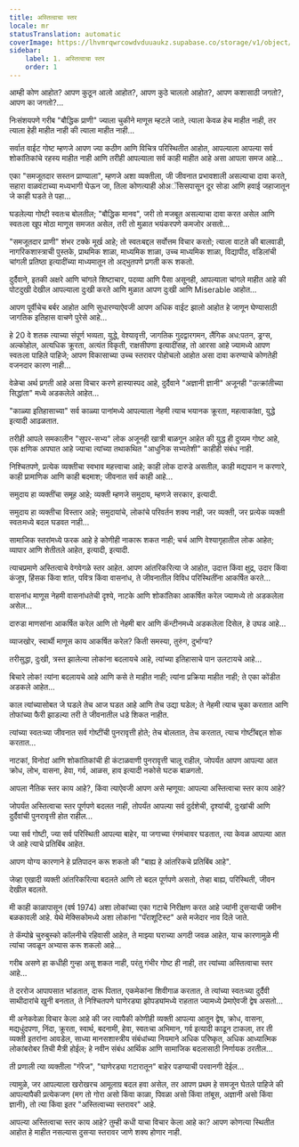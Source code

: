 ```yaml
---
title: अस्तित्वाचा स्तर
locale: mr
statusTranslation: automatic
coverImage: https://lhvmrqwrcowdvduuaukz.supabase.co/storage/v1/object/public/strapi-uploads/small_cover-tratado-de-psicologia-revolucionaria.webp-5e15e1cec4e0ebebcde5d7fc7565d8fd.webp
sidebar:
    label: 1. अस्तित्वाचा स्तर
    order: 1
---
```

आम्ही कोण आहोत? आपण कुठून आलो आहोत?, आपण कुठे चाललो आहोत?, आपण कशासाठी जगतो?, आपण का जगतो?...

निःसंशयपणे गरीब "बौद्धिक प्राणी" ज्याला चुकीने माणूस म्हटले जाते, त्याला केवळ हेच माहीत नाही, तर त्याला हेही माहीत नाही की त्याला माहीत नाही...

सर्वात वाईट गोष्ट म्हणजे आपण ज्या कठीण आणि विचित्र परिस्थितीत आहोत, आपल्याला आपल्या सर्व शोकांतिकांचे रहस्य माहीत नाही आणि तरीही आपल्याला सर्व काही माहीत आहे असा आपला समज आहे...

एका "समजूतदार सस्तन प्राण्याला", म्हणजे अशा व्यक्तीला, जी जीवनात प्रभावशाली असल्याचा दावा करते, सहारा वाळवंटाच्या मध्यभागी घेऊन जा, तिला कोणत्याही ओअॅसिसपासून दूर सोडा आणि हवाई जहाजातून जे काही घडते ते पहा...

घडलेल्या गोष्टी स्वतःच बोलतील; "बौद्धिक मानव", जरी तो मजबूत असल्याचा दावा करत असेल आणि स्वतःला खूप मोठा माणूस समजत असेल, तरी तो मुळात भयंकरपणे कमजोर असतो...

"समजूतदार प्राणी" शंभर टक्के मूर्ख आहे; तो स्वतःबद्दल सर्वोत्तम विचार करतो; त्याला वाटते की बालवाडी, नागरिकशास्त्राची पुस्तके, प्राथमिक शाळा, माध्यमिक शाळा, उच्च माध्यमिक शाळा, विद्यापीठ, वडिलांची चांगली प्रतिष्ठा इत्यादींच्या माध्यमातून तो अद्भुतपणे प्रगती करू शकतो.

दुर्दैवाने, इतकी अक्षरे आणि चांगले शिष्टाचार, पदव्या आणि पैसा असूनही, आपल्याला चांगले माहीत आहे की पोटदुखी देखील आपल्याला दुःखी करते आणि मुळात आपण दुःखी आणि Miserable आहोत...

आपण पूर्वीचेच बर्बर आहोत आणि सुधारण्याऐवजी आपण अधिक वाईट झालो आहोत हे जाणून घेण्यासाठी जागतिक इतिहास वाचणे पुरेसे आहे...

हे 20 वे शतक त्याच्या संपूर्ण भव्यता, युद्धे, वेश्यावृत्ती, जागतिक गुदद्वारगमन, लैंगिक अध:पतन, ड्रग्स, अल्कोहोल, अत्यधिक क्रूरता, अत्यंत विकृती, राक्षसीपणा इत्यादींसह, तो आरसा आहे ज्यामध्ये आपण स्वतःला पाहिले पाहिजे; आपण विकासाच्या उच्च स्तरावर पोहोचलो आहोत असा दावा करण्याचे कोणतेही वजनदार कारण नाही...

वेळेचा अर्थ प्रगती आहे असा विचार करणे हास्यास्पद आहे, दुर्दैवाने "अज्ञानी ज्ञानी" अजूनही "उत्क्रांतीच्या सिद्धांता" मध्ये अडकलेले आहेत...

"काळ्या इतिहासाच्या" सर्व काळ्या पानांमध्ये आपल्याला नेहमी त्याच भयानक क्रूरता, महत्वाकांक्षा, युद्धे इत्यादी आढळतात.

तरीही आपले समकालीन "सुपर-सभ्य" लोक अजूनही खात्री बाळगून आहेत की युद्ध ही दुय्यम गोष्ट आहे, एक क्षणिक अपघात आहे ज्याचा त्यांच्या तथाकथित "आधुनिक सभ्यतेशी" काहीही संबंध नाही.

निश्चितपणे, प्रत्येक व्यक्तीचा स्वभाव महत्त्वाचा आहे; काही लोक दारुडे असतील, काही मद्यपान न करणारे, काही प्रामाणिक आणि काही बदमाश; जीवनात सर्व काही आहे...

समुदाय हा व्यक्तींचा समूह आहे; व्यक्ती म्हणजे समुदाय, म्हणजे सरकार, इत्यादी.

समुदाय हा व्यक्तीचा विस्तार आहे; समुदायांचे, लोकांचे परिवर्तन शक्य नाही, जर व्यक्ती, जर प्रत्येक व्यक्ती स्वतःमध्ये बदल घडवत नाही...

सामाजिक स्तरांमध्ये फरक आहे हे कोणीही नाकारू शकत नाही; चर्च आणि वेश्यागृहातील लोक आहेत; व्यापार आणि शेतीतले आहेत, इत्यादी, इत्यादी.

त्याचप्रमाणे अस्तित्वाचे वेगवेगळे स्तर आहेत. आपण आंतरिकरित्या जे आहोत, उदात्त किंवा क्षुद्र, उदार किंवा कंजूष, हिंसक किंवा शांत, पवित्र किंवा वासनांध, ते जीवनातील विविध परिस्थितींना आकर्षित करते...

वासनांध माणूस नेहमी वासनांधतेची दृश्ये, नाटके आणि शोकांतिका आकर्षित करेल ज्यामध्ये तो अडकलेला असेल...

दारुडा माणसांना आकर्षित करेल आणि तो नेहमी बार आणि कॅन्टीनमध्ये अडकलेला दिसेल, हे उघड आहे...

व्याजखोर, स्वार्थी माणूस काय आकर्षित करेल? किती समस्या, तुरुंग, दुर्भाग्य?

तरीसुद्धा, दुःखी, त्रस्त झालेल्या लोकांना बदलायचे आहे, त्यांच्या इतिहासाचे पान उलटायचे आहे...

बिचारे लोक! त्यांना बदलायचे आहे आणि कसे ते माहीत नाही; त्यांना प्रक्रिया माहीत नाही; ते एका कोंडीत अडकले आहेत...

काल त्यांच्यासोबत जे घडले तेच आज घडत आहे आणि तेच उद्या घडेल; ते नेहमी त्याच चुका करतात आणि तोफांच्या फैरी झाडल्या तरी ते जीवनातील धडे शिकत नाहीत.

त्यांच्या स्वतःच्या जीवनात सर्व गोष्टींची पुनरावृत्ती होते; तेच बोलतात, तेच करतात, त्याच गोष्टींबद्दल शोक करतात...

नाटकां, विनोदां आणि शोकांतिकांची ही कंटाळवाणी पुनरावृत्ती चालू राहील, जोपर्यंत आपण आपल्या आत क्रोध, लोभ, वासना, हेवा, गर्व, आळस, हाव इत्यादी नकोसे घटक बाळगतो.

आपला नैतिक स्तर काय आहे?, किंवा त्याऐवजी आपण असे म्हणूया: आपल्या अस्तित्वाचा स्तर काय आहे?

जोपर्यंत अस्तित्वाचा स्तर पूर्णपणे बदलत नाही, तोपर्यंत आपल्या सर्व दुर्दशेची, दृश्यांची, दुःखांची आणि दुर्दैवांची पुनरावृत्ती होत राहील...

ज्या सर्व गोष्टी, ज्या सर्व परिस्थिती आपल्या बाहेर, या जगाच्या रंगमंचावर घडतात, त्या केवळ आपल्या आत जे आहे त्याचे प्रतिबिंब आहेत.

आपण योग्य कारणाने हे प्रतिपादन करू शकतो की "बाह्य हे आंतरिकचे प्रतिबिंब आहे".

जेव्हा एखादी व्यक्ती आंतरिकरित्या बदलते आणि तो बदल पूर्णपणे असतो, तेव्हा बाह्य, परिस्थिती, जीवन देखील बदलते.

मी काही काळापासून (वर्ष 1974) अशा लोकांच्या एका गटाचे निरीक्षण करत आहे ज्यांनी दुसऱ्याची जमीन बळकावली आहे. येथे मेक्सिकोमध्ये अशा लोकांना "पॅराशूटिस्ट" असे मजेदार नाव दिले जाते.

ते कॅम्पोब्रे चुरुबुस्को कॉलनीचे रहिवासी आहेत, ते माझ्या घराच्या अगदी जवळ आहेत, याच कारणामुळे मी त्यांचा जवळून अभ्यास करू शकलो आहे...

गरीब असणे हा कधीही गुन्हा असू शकत नाही, परंतु गंभीर गोष्ट ही नाही, तर त्यांच्या अस्तित्वाचा स्तर आहे...

ते दररोज आपापसात भांडतात, दारू पितात, एकमेकांना शिवीगाळ करतात, ते त्यांच्या स्वतःच्या दुर्दैवी साथीदारांचे खुनी बनतात, ते निश्चितपणे घाणेरड्या झोपड्यांमध्ये राहतात ज्यामध्ये प्रेमाऐवजी द्वेष असतो...

मी अनेकवेळा विचार केला आहे की जर त्यापैकी कोणीही व्यक्ती आपल्या आतून द्वेष, क्रोध, वासना, मद्यधुंदपणा, निंदा, क्रूरता, स्वार्थ, बदनामी, हेवा, स्वतःचा अभिमान, गर्व इत्यादी काढून टाकला, तर ती व्यक्ती इतरांना आवडेल, साध्या मानसशास्त्रीय संबंधांच्या नियमाने अधिक परिष्कृत, अधिक आध्यात्मिक लोकांबरोबर तिची मैत्री होईल; हे नवीन संबंध आर्थिक आणि सामाजिक बदलासाठी निर्णायक ठरतील...

ती प्रणाली त्या व्यक्तीला "गॅरेज", "घाणेरड्या गटारातून" बाहेर पडण्याची परवानगी देईल...

त्यामुळे, जर आपल्याला खरोखरच आमूलाग्र बदल हवा असेल, तर आपण प्रथम हे समजून घेतले पाहिजे की आपल्यापैकी प्रत्येकजण (मग तो गोरा असो किंवा काळा, पिवळा असो किंवा तांबूस, अज्ञानी असो किंवा ज्ञानी), तो त्या किंवा इतर "अस्तित्वाच्या स्तरावर" आहे.

आपल्या अस्तित्वाचा स्तर काय आहे? तुम्ही कधी याचा विचार केला आहे का? आपण कोणत्या स्थितीत आहोत हे माहीत नसल्यास दुसर्‍या स्तरावर जाणे शक्य होणार नाही.

